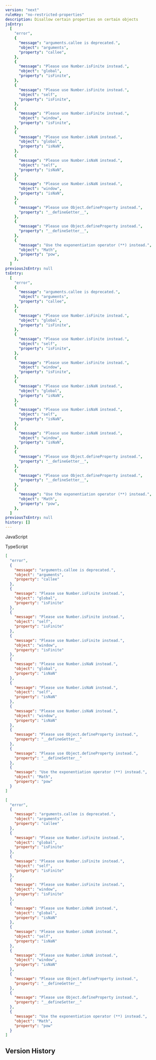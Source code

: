 ```yaml
---
version: "next"
ruleKey: "no-restricted-properties"
description: Disallow certain properties on certain objects
jsEntry:
  [
    "error",
    {
      "message": "arguments.callee is deprecated.",
      "object": "arguments",
      "property": "callee",
    },
    {
      "message": "Please use Number.isFinite instead.",
      "object": "global",
      "property": "isFinite",
    },
    {
      "message": "Please use Number.isFinite instead.",
      "object": "self",
      "property": "isFinite",
    },
    {
      "message": "Please use Number.isFinite instead.",
      "object": "window",
      "property": "isFinite",
    },
    {
      "message": "Please use Number.isNaN instead.",
      "object": "global",
      "property": "isNaN",
    },
    {
      "message": "Please use Number.isNaN instead.",
      "object": "self",
      "property": "isNaN",
    },
    {
      "message": "Please use Number.isNaN instead.",
      "object": "window",
      "property": "isNaN",
    },
    {
      "message": "Please use Object.defineProperty instead.",
      "property": "__defineGetter__",
    },
    {
      "message": "Please use Object.defineProperty instead.",
      "property": "__defineSetter__",
    },
    {
      "message": "Use the exponentiation operator (**) instead.",
      "object": "Math",
      "property": "pow",
    },
  ]
previousJsEntry: null
tsEntry:
  [
    "error",
    {
      "message": "arguments.callee is deprecated.",
      "object": "arguments",
      "property": "callee",
    },
    {
      "message": "Please use Number.isFinite instead.",
      "object": "global",
      "property": "isFinite",
    },
    {
      "message": "Please use Number.isFinite instead.",
      "object": "self",
      "property": "isFinite",
    },
    {
      "message": "Please use Number.isFinite instead.",
      "object": "window",
      "property": "isFinite",
    },
    {
      "message": "Please use Number.isNaN instead.",
      "object": "global",
      "property": "isNaN",
    },
    {
      "message": "Please use Number.isNaN instead.",
      "object": "self",
      "property": "isNaN",
    },
    {
      "message": "Please use Number.isNaN instead.",
      "object": "window",
      "property": "isNaN",
    },
    {
      "message": "Please use Object.defineProperty instead.",
      "property": "__defineGetter__",
    },
    {
      "message": "Please use Object.defineProperty instead.",
      "property": "__defineSetter__",
    },
    {
      "message": "Use the exponentiation operator (**) instead.",
      "object": "Math",
      "property": "pow",
    },
  ]
previousTsEntry: null
history: []
---
```


<Tabs defaultValue="js">

<TabsList>
  <TabsTrigger value="js">
    <div className="flex gap-2 items-center">
      <RuleLevelIcon level="error" />
      <p>JavaScript</p>
    </div>
  </TabsTrigger>
  <TabsTrigger value="ts">
    <div className="flex gap-2 items-center">
      <RuleLevelIcon ts level="error" />
      <p>TypeScript</p>
    </div>
  </TabsTrigger>
</TabsList>

<TabsContent value="js">

```json
[
  "error",
  {
    "message": "arguments.callee is deprecated.",
    "object": "arguments",
    "property": "callee"
  },
  {
    "message": "Please use Number.isFinite instead.",
    "object": "global",
    "property": "isFinite"
  },
  {
    "message": "Please use Number.isFinite instead.",
    "object": "self",
    "property": "isFinite"
  },
  {
    "message": "Please use Number.isFinite instead.",
    "object": "window",
    "property": "isFinite"
  },
  {
    "message": "Please use Number.isNaN instead.",
    "object": "global",
    "property": "isNaN"
  },
  {
    "message": "Please use Number.isNaN instead.",
    "object": "self",
    "property": "isNaN"
  },
  {
    "message": "Please use Number.isNaN instead.",
    "object": "window",
    "property": "isNaN"
  },
  {
    "message": "Please use Object.defineProperty instead.",
    "property": "__defineGetter__"
  },
  {
    "message": "Please use Object.defineProperty instead.",
    "property": "__defineSetter__"
  },
  {
    "message": "Use the exponentiation operator (**) instead.",
    "object": "Math",
    "property": "pow"
  }
]
```

</TabsContent>

<TabsContent value="ts">

```json
[
  "error",
  {
    "message": "arguments.callee is deprecated.",
    "object": "arguments",
    "property": "callee"
  },
  {
    "message": "Please use Number.isFinite instead.",
    "object": "global",
    "property": "isFinite"
  },
  {
    "message": "Please use Number.isFinite instead.",
    "object": "self",
    "property": "isFinite"
  },
  {
    "message": "Please use Number.isFinite instead.",
    "object": "window",
    "property": "isFinite"
  },
  {
    "message": "Please use Number.isNaN instead.",
    "object": "global",
    "property": "isNaN"
  },
  {
    "message": "Please use Number.isNaN instead.",
    "object": "self",
    "property": "isNaN"
  },
  {
    "message": "Please use Number.isNaN instead.",
    "object": "window",
    "property": "isNaN"
  },
  {
    "message": "Please use Object.defineProperty instead.",
    "property": "__defineGetter__"
  },
  {
    "message": "Please use Object.defineProperty instead.",
    "property": "__defineSetter__"
  },
  {
    "message": "Use the exponentiation operator (**) instead.",
    "object": "Math",
    "property": "pow"
  }
]
```

</TabsContent>

</Tabs>

## Version History

<RuleHistory ruleKey="no-restricted-properties" />
